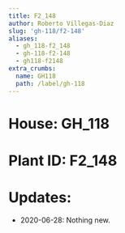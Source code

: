```yaml
---
title: F2_148
author: Roberto Villegas-Diaz
slug: 'gh-118/f2-148'
aliases:
  - gh_118-f2_148
  - gh-118-f2-148
  - gh118-f2148
extra_crumbs:
  name: GH118
  path: /label/gh-118
---
```


# **House**: GH_118
# **Plant ID**: F2_148
# **Updates**: 
 - 2020-06-28: Nothing new.
